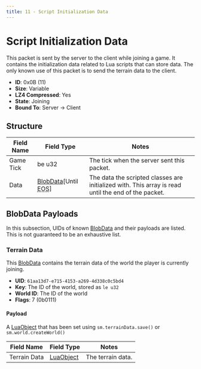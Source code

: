 ```yaml
---
title: 11 - Script Initialization Data
---
```



# Script Initialization Data

This packet is sent by the server to the client while joining a game. It contains the initialization data related to Lua scripts that can store data. The only known use of this packet is to send the terrain data to the client.

- **ID**: 0x0B (11)
- **Size**: Variable
- **LZ4 Compressed**: Yes
- **State**: Joining
- **Bound To**: Server -> Client

## Structure

<BlobDataPacketsNotice />

| Field Name | Field Type | Notes |
|------------|------------|-------|
| Game Tick  | be u32     | The tick when the server sent this packet. |
| Data       | [BlobData](/docs/structures/networking/blobdata)[Until <abbr title="End of Stream">EOS</abbr>] | The data the scripted classes are initialized with. This array is read until the end of the packet. |

## BlobData Payloads

In this subsection, UIDs of known [BlobData](/docs/structures/networking/blobdata) and their payloads are listed. This is not guaranteed to be an exhaustive list.

### Terrain Data

This [BlobData](/docs/structures/networking/blobdata) contains the terrain data of the world the player is currently joining.

- **UID**: `61aa13d7-e715-4153-a269-4d338c0c5bd4`
- **Key**: The ID of the world, stored as `le u32`
- **World ID**: The ID of the world
- **Flags**: 7 (0b0111)

#### Payload

A [LuaObject](/docs/structures/lua-object) that has been set using `sm.terrainData.save()` or `sm.world.createWorld()`

| Field Name   | Field Type | Notes |
|--------------|------------|-------|
| Terrain Data | [LuaObject](/docs/structures/lua-object) | The terrain data. |